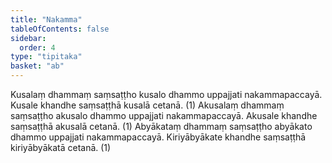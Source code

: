 ```yaml
---
title: "Nakamma"
tableOfContents: false
sidebar:
  order: 4
type: "tipitaka"
basket: "ab"
---
```



<DynamicBreadcrumb />

<Division number="218">

<Paragraph number="718">
Kusalaṃ dhammaṃ saṃsaṭṭho kusalo dhammo uppajjati nakammapaccayā. Kusale khandhe saṃsaṭṭhā kusalā cetanā. (1)
</Paragraph>

<Paragraph number="719">
Akusalaṃ dhammaṃ saṃsaṭṭho akusalo dhammo uppajjati nakammapaccayā. Akusale khandhe saṃsaṭṭhā akusalā cetanā. (1)
</Paragraph>

<Paragraph number="720">
Abyākataṃ dhammaṃ saṃsaṭṭho abyākato dhammo uppajjati nakammapaccayā. Kiriyābyākate khandhe saṃsaṭṭhā kiriyābyākatā cetanā. (1)
</Paragraph>
</Division>